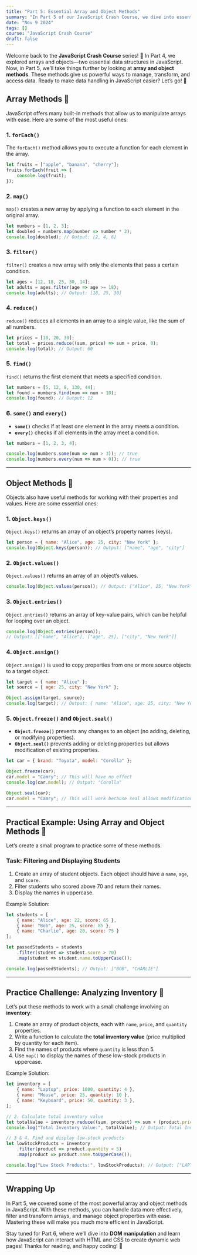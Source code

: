 ```yaml
---
title: "Part 5: Essential Array and Object Methods"
summary: "In Part 5 of our JavaScript Crash Course, we dive into essential array and object methods, giving you powerful tools to work with data more effectively and efficiently."
date: "Nov 9 2024"
tags: []
course: "JavaScript Crash Course"
draft: false
---
```


Welcome back to the **JavaScript Crash Course** series! 🎉 In Part 4, we explored arrays and objects—two essential data structures in JavaScript. Now, in Part 5, we’ll take things further by looking at **array and object methods**. These methods give us powerful ways to manage, transform, and access data. Ready to make data handling in JavaScript easier? Let’s go! 🚀

## Array Methods 🔄

JavaScript offers many built-in methods that allow us to manipulate arrays with ease. Here are some of the most useful ones:

### 1. `forEach()`

The `forEach()` method allows you to execute a function for each element in the array.

```javascript
let fruits = ["apple", "banana", "cherry"];
fruits.forEach(fruit => {
    console.log(fruit);
});
```

### 2. `map()`

`map()` creates a new array by applying a function to each element in the original array.

```javascript
let numbers = [1, 2, 3];
let doubled = numbers.map(number => number * 2);
console.log(doubled); // Output: [2, 4, 6]
```

### 3. `filter()`

`filter()` creates a new array with only the elements that pass a certain condition.

```javascript
let ages = [12, 18, 25, 30, 14];
let adults = ages.filter(age => age >= 18);
console.log(adults); // Output: [18, 25, 30]
```

### 4. `reduce()`

`reduce()` reduces all elements in an array to a single value, like the sum of all numbers.

```javascript
let prices = [10, 20, 30];
let total = prices.reduce((sum, price) => sum + price, 0);
console.log(total); // Output: 60
```

### 5. `find()`

`find()` returns the first element that meets a specified condition.

```javascript
let numbers = [5, 12, 8, 130, 44];
let found = numbers.find(num => num > 10);
console.log(found); // Output: 12
```

### 6. `some()` and `every()`

- **`some()`** checks if at least one element in the array meets a condition.
- **`every()`** checks if all elements in the array meet a condition.

```javascript
let numbers = [1, 2, 3, 4];

console.log(numbers.some(num => num > 3)); // true
console.log(numbers.every(num => num > 0)); // true
```

---

## Object Methods 🔑

Objects also have useful methods for working with their properties and values. Here are some essential ones:

### 1. `Object.keys()`

`Object.keys()` returns an array of an object’s property names (keys).

```javascript
let person = { name: "Alice", age: 25, city: "New York" };
console.log(Object.keys(person)); // Output: ["name", "age", "city"]
```

### 2. `Object.values()`

`Object.values()` returns an array of an object’s values.

```javascript
console.log(Object.values(person)); // Output: ["Alice", 25, "New York"]
```

### 3. `Object.entries()`

`Object.entries()` returns an array of key-value pairs, which can be helpful for looping over an object.

```javascript
console.log(Object.entries(person));
// Output: [["name", "Alice"], ["age", 25], ["city", "New York"]]
```

### 4. `Object.assign()`

`Object.assign()` is used to copy properties from one or more source objects to a target object.

```javascript
let target = { name: "Alice" };
let source = { age: 25, city: "New York" };

Object.assign(target, source);
console.log(target); // Output: { name: "Alice", age: 25, city: "New York" }
```

### 5. `Object.freeze()` and `Object.seal()`

- **`Object.freeze()`** prevents any changes to an object (no adding, deleting, or modifying properties).
- **`Object.seal()`** prevents adding or deleting properties but allows modification of existing properties.

```javascript
let car = { brand: "Toyota", model: "Corolla" };

Object.freeze(car);
car.model = "Camry"; // This will have no effect
console.log(car.model); // Output: "Corolla"

Object.seal(car);
car.model = "Camry"; // This will work because seal allows modification
```

---

## Practical Example: Using Array and Object Methods 🎲

Let’s create a small program to practice some of these methods.

### Task: Filtering and Displaying Students

1. Create an array of student objects. Each object should have a `name`, `age`, and `score`.
2. Filter students who scored above 70 and return their names.
3. Display the names in uppercase.

Example Solution:

```javascript
let students = [
    { name: "Alice", age: 22, score: 65 },
    { name: "Bob", age: 25, score: 85 },
    { name: "Charlie", age: 20, score: 75 }
];

let passedStudents = students
    .filter(student => student.score > 70)
    .map(student => student.name.toUpperCase());

console.log(passedStudents); // Output: ["BOB", "CHARLIE"]
```

---

## Practice Challenge: Analyzing Inventory 🚀

Let’s put these methods to work with a small challenge involving an **inventory**:

1. Create an array of product objects, each with `name`, `price`, and `quantity` properties.
2. Write a function to calculate the **total inventory value** (price multiplied by quantity for each item).
3. Find the names of products where `quantity` is less than 5.
4. Use `map()` to display the names of these low-stock products in uppercase.

Example Solution:

```javascript
let inventory = [
    { name: "Laptop", price: 1000, quantity: 4 },
    { name: "Mouse", price: 25, quantity: 10 },
    { name: "Keyboard", price: 50, quantity: 3 },
];

// 2. Calculate total inventory value
let totalValue = inventory.reduce((sum, product) => sum + (product.price * product.quantity), 0);
console.log("Total Inventory Value:", totalValue); // Output: Total Inventory Value: 4275

// 3 & 4. Find and display low-stock products
let lowStockProducts = inventory
    .filter(product => product.quantity < 5)
    .map(product => product.name.toUpperCase());

console.log("Low Stock Products:", lowStockProducts); // Output: ["LAPTOP", "KEYBOARD"]
```

---

## Wrapping Up

In Part 5, we covered some of the most powerful array and object methods in JavaScript. With these methods, you can handle data more effectively, filter and transform arrays, and manage object properties with ease. Mastering these will make you much more efficient in JavaScript.

Stay tuned for Part 6, where we’ll dive into **DOM manipulation** and learn how JavaScript can interact with HTML and CSS to create dynamic web pages! Thanks for reading, and happy coding! 🎉